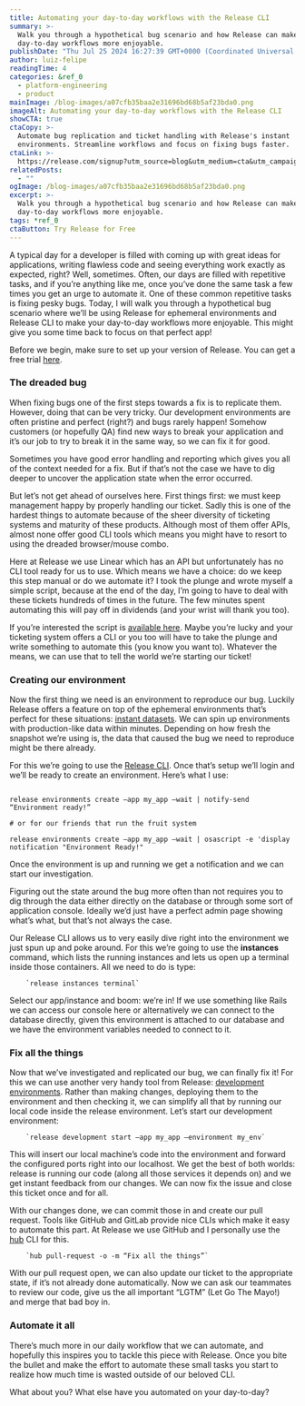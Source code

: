 ```yaml
---
title: Automating your day-to-day workflows with the Release CLI
summary: >-
  Walk you through a hypothetical bug scenario and how Release can make your
  day-to-day workflows more enjoyable.
publishDate: "Thu Jul 25 2024 16:27:39 GMT+0000 (Coordinated Universal Time)"
author: luiz-felipe
readingTime: 4
categories: &ref_0
  - platform-engineering
  - product
mainImage: /blog-images/a07cfb35baa2e31696bd68b5af23bda0.png
imageAlt: Automating your day-to-day workflows with the Release CLI
showCTA: true
ctaCopy: >-
  Automate bug replication and ticket handling with Release's instant
  environments. Streamline workflows and focus on fixing bugs faster.
ctaLink: >-
  https://release.com/signup?utm_source=blog&utm_medium=cta&utm_campaign=blog-cta&utm_content=automating-your-day-to-day-workflows-with-the-release-cli
relatedPosts:
  - ""
ogImage: /blog-images/a07cfb35baa2e31696bd68b5af23bda0.png
excerpt: >-
  Walk you through a hypothetical bug scenario and how Release can make your
  day-to-day workflows more enjoyable.
tags: *ref_0
ctaButton: Try Release for Free
---
```


A typical day for a developer is filled with coming up with great ideas for applications, writing flawless code and seeing everything work exactly as expected, right? Well, sometimes. Often, our days are filled with repetitive tasks, and if you’re anything like me, once you’ve done the same task a few times you get an urge to automate it. One of these common repetitive tasks is fixing pesky bugs. Today, I will walk you through a hypothetical bug scenario where we’ll be using Release for ephemeral environments and Release CLI to make your day-to-day workflows more enjoyable. This might give you some time back to focus on that perfect app! 

Before we begin, make sure to set up your version of Release. You can get a free trial [here](https://beta.release.com/register). 

### The dreaded bug

When fixing bugs one of the first steps towards a fix is to replicate them. However, doing that can be very tricky. Our development environments are often pristine and perfect (right?) and bugs rarely happen! Somehow customers (or hopefully QA) find new ways to break your application and it’s our job to try to break it in the same way, so we can fix it for good.

Sometimes you have good error handling and reporting which gives you all of the context needed for a fix. But if that’s not the case we have to dig deeper to uncover the application state when the error occurred.

But let’s not get ahead of ourselves here. First things first: we must keep management happy by properly handling our ticket. Sadly this is one of the hardest things to automate because of the sheer diversity of ticketing systems and maturity of these products. Although most of them offer APIs, almost none offer good CLI tools which means you might have to resort to using the dreaded browser/mouse combo.

Here at Release we use Linear which has an API but unfortunately has no CLI tool ready for us to use. Which means we have a choice: do we keep this step manual or do we automate it? I took the plunge and wrote myself a simple script, because at the end of the day, I’m going to have to deal with these tickets hundreds of times in the future. The few minutes spent automating this will pay off in dividends (and your wrist will thank you too).

If you’re interested the script is [available here](https://gist.github.com/Draiken/f23a98de94015b794219d9e64ef5c642). Maybe you’re lucky and your ticketing system offers a CLI or you too will have to take the plunge and write something to automate this (you know you want to). Whatever the means, we can use that to tell the world we’re starting our ticket!

### Creating our environment

Now the first thing we need is an environment to reproduce our bug. Luckily Release offers a feature on top of the ephemeral environments that’s perfect for these situations: [instant datasets](https://docs.release.com/reference-documentation/instant-datasets-aws). We can spin up environments with production-like data within minutes. Depending on how fresh the snapshot we’re using is, the data that caused the bug we need to reproduce might be there already.

For this we’re going to use the [Release CLI](https://docs.release.com/cli/getting-started). Once that’s setup we’ll login and we’ll be ready to create an environment. Here’s what I use:

```yalm line-numbers

release environments create –app my_app –wait | notify-send “Environment ready!”

# or for our friends that run the fruit system

release environments create –app my_app –wait | osascript -e 'display notification "Environment Ready!"

```

Once the environment is up and running we get a notification and we can start our investigation.

Figuring out the state around the bug more often than not requires you to dig through the data either directly on the database or through some sort of application console. Ideally we’d just have a perfect admin page showing what’s what, but that’s not always the case.

Our Release CLI allows us to very easily dive right into the environment we just spun up and poke around. For this we’re going to use the **instances** command, which lists the running instances and lets us open up a terminal inside those containers. All we need to do is type:

    	`release instances terminal`

Select our app/instance and boom: we’re in! If we use something like Rails we can access our console here or alternatively we can connect to the database directly, given this environment is attached to our database and we have the environment variables needed to connect to it.

### Fix all the things

Now that we’ve investigated and replicated our bug, we can finally fix it! For this we can use another very handy tool from Release: [development environments](https://docs.release.com/cli/remote-dev). Rather than making changes, deploying them to the environment and then checking it, we can simplify all that by running our local code inside the release environment. Let’s start our development environment:

    	`release development start –app my_app –environment my_env`

This will insert our local machine’s code into the environment and forward the configured ports right into our localhost. We get the best of both worlds: release is running our code (along all those services it depends on) and we get instant feedback from our changes. We can now fix the issue and close this ticket once and for all.

With our changes done, we can commit those in and create our pull request. Tools like GitHub and GitLab provide nice CLIs which make it easy to automate this part. At Release we use GitHub and I personally use the [hub](https://github.com/github/hub) CLI for this.

    	`hub pull-request -o -m “Fix all the things”`

With our pull request open, we can also update our ticket to the appropriate state, if it’s not already done automatically. Now we can ask our teammates to review our code, give us the all important “LGTM” (Let Go The Mayo!) and merge that bad boy in.

### Automate it all

There’s much more in our daily workflow that we can automate, and hopefully this inspires you to tackle this piece with Release. Once you bite the bullet and make the effort to automate these small tasks you start to realize how much time is wasted outside of our beloved CLI.

What about you? What else have you automated on your day-to-day?
